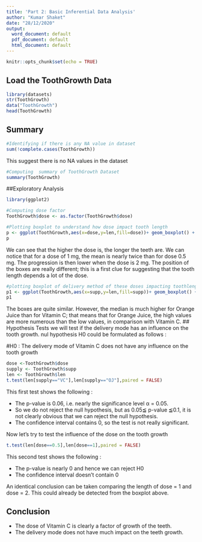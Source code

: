 ```yaml
---
title: 'Part 2: Basic Inferential Data Analysis'
author: "Kumar Shaket"
date: "28/12/2020"
output:
  word_document: default
  pdf_document: default
  html_document: default
---
```


```r
knitr::opts_chunk$set(echo = TRUE)
```

## Load the ToothGrowth Data
```r
library(datasets)
str(ToothGrowth)
data("ToothGrowth")
head(ToothGrowth)
```
## Summary
```r
#Identifying if there is any NA value in dataset
sum(!complete.cases(ToothGrowth))
```
This suggest there is no NA values in the dataset
```r
#Computing  summary of ToothGrowth Dataset
summary(ToothGrowth)
```
##Exploratory Analysis
```r
library(ggplot2)
```

```r
#Computing dose factor
ToothGrowth$dose <- as.factor(ToothGrowth$dose)
```

```r
#Plotting boxplot to understand how dose impact tooth length
p <- ggplot(ToothGrowth,aes(x=dose,y=len,fill=dose))+ geom_boxplot() + ggtitle("Fig1: Dispersion of tooth growth by dose")+xlab("dose in mg")+ylab("tooth length")
p
```
We can see that the higher the dose is, the longer the teeth are. We can notice that for a dose of 1 mg, the mean is nearly twice than for dose 0.5 mg. The progression is then lower when the dose is 2 mg. The position of the boxes are really different; this is a first clue for suggesting that the tooth length depends a lot of the dose.

```r
#plotting boxplot of delivery method of these doses impacting toothlength
p1 <- ggplot(ToothGrowth,aes(x=supp,y=len,fill=supp))+ geom_boxplot() + ggtitle("Fig1: Dispersion of tooth growth by delivery method")+xlab("Delivery Method")+ylab("Tooth Length")
p1
```
The boxes are quite similar. However, the median is much higher for Orange Juice than for Vitamin C; that means that for Orange Juice, the high values are more numerous than the low values, in comparison with Vitamin C.
## Hypothesis Tests
we will test if the delivery mode has an influence on the tooth growth. nul hypothesis H0 could be formulated as follows :

#H0 : The delivery mode of Vitamin C does not have any influence on the tooth growth
```r
dose <-ToothGrowth$dose
supply <- ToothGrowth$supp
len <- ToothGrowth$len
t.test(len[supply=="VC"],len[supply=="OJ"],paired = FALSE)
```
This first test shows the following :

* The p-value is 0.06, i.e. nearly the significance level α = 0.05.
* So we do not reject the null hypothesis, but as 0.05≦ p-value ≦0.1, it is not clearly obvious that we can reject the null hypothesis.
* The confidence interval contains 0, so the test is not really significant.

Now let’s try to test the influence of the dose on the tooth growth
```r
t.test(len[dose==0.5],len[dose==1],paired = FALSE)
```
This second test shows the following :

* The p-value is nearly 0  and hence we can reject H0
* The confidence interval doesn't contain 0 

An identical conclusion can be taken comparing the length of dose = 1 and dose = 2. This could already be detected from the boxplot above.

## Conclusion
* The dose of Vitamin C is clearly a factor of growth of the teeth.
* The delivery mode does not have much impact on the teeth growth.